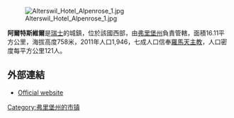 [[Image:Alterswil_Hotel_Alpenrose_1.jpg|right]]

'''阿爾特斯維爾'''是[[瑞士|瑞士]]的城鎮，位於該國西部，由[[弗里堡州|弗里堡州]]負責管轄，面積16.11平方公里，海拔高度758米，2011年人口1,946，七成人口信奉[[羅馬天主教|羅馬天主教]]，人口密度每平方公里121人。

==外部連結==
* [http://www.alterswil.ch Official website] {{de icon}}

{{Switzerland-geo-stub}}
[[Category:弗里堡州的市镇|Category:弗里堡州的市镇]]